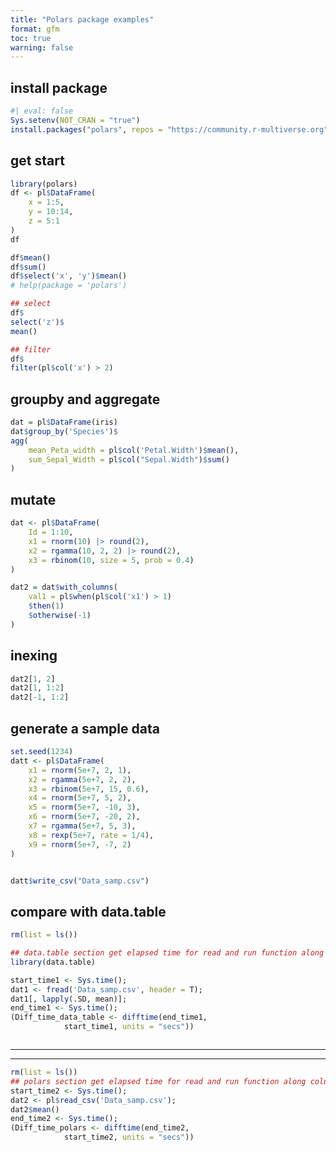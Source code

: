 ```yaml
---
title: "Polars package examples"
format: gfm
toc: true
warning: false
---
```




\newpage 



## install package 

```r
#| eval: false
Sys.setenv(NOT_CRAN = "true")
install.packages("polars", repos = "https://community.r-multiverse.org")
```



## get start

```r

library(polars)
df <- pl$DataFrame(
    x = 1:5,
    y = 10:14,
    z = 5:1
)
df
```




```r

df$mean()
df$sum()
df$select('x', 'y')$mean()
# help(package = 'polars')

## select 
df$ 
select('z')$
mean()

## filter
df$
filter(pl$col('x') > 2)
```


## groupby and aggregate


```r
dat = pl$DataFrame(iris)
dat$group_by('Species')$
agg(
    mean_Peta_width = pl$col('Petal.Width')$mean(), 
    sum_Sepal_Width = pl$col("Sepal.Width")$sum()
)
```



## mutate


```r
dat <- pl$DataFrame(
    Id = 1:10, 
    x1 = rnorm(10) |> round(2), 
    x2 = rgamma(10, 2, 2) |> round(2), 
    x3 = rbinom(10, size = 5, prob = 0.4)
)

dat2 = dat$with_columns(
    val1 = pl$when(pl$col('x1') > 1)
    $then(1)
    $otherwise(-1)
)

```


## inexing 


```r
dat2[1, 2]
dat2[1, 1:2]
dat2[-1, 1:2]
```



## generate a sample data 

```r
set.seed(1234)
datt <- pl$DataFrame(
    x1 = rnorm(5e+7, 2, 1), 
    x2 = rgamma(5e+7, 2, 2), 
    x3 = rbinom(5e+7, 15, 0.6), 
    x4 = rnorm(5e+7, 5, 2), 
    x5 = rnorm(5e+7, -10, 3), 
    x6 = rnorm(5e+7, -20, 2), 
    x7 = rgamma(5e+7, 5, 3), 
    x8 = rexp(5e+7, rate = 1/4), 
    x9 = rnorm(5e+7, -7, 2)
)


datt$write_csv("Data_samp.csv")


```

## compare with data.table


```r
rm(list = ls())

## data.table section get elapsed time for read and run function along columns
library(data.table)

start_time1 <- Sys.time();
dat1 <- fread('Data_samp.csv', header = T);
dat1[, lapply(.SD, mean)];
end_time1 <- Sys.time();
(Diff_time_data_table <- difftime(end_time1, 
            start_time1, units = "secs"))



```


***
***

```r
rm(list = ls())
## polars section get elapsed time for read and run function along columns
start_time2 <- Sys.time();
dat2 <- pl$read_csv('Data_samp.csv');
dat2$mean()
end_time2 <- Sys.time();
(Diff_time_polars <- difftime(end_time2, 
            start_time2, units = "secs"))
```
